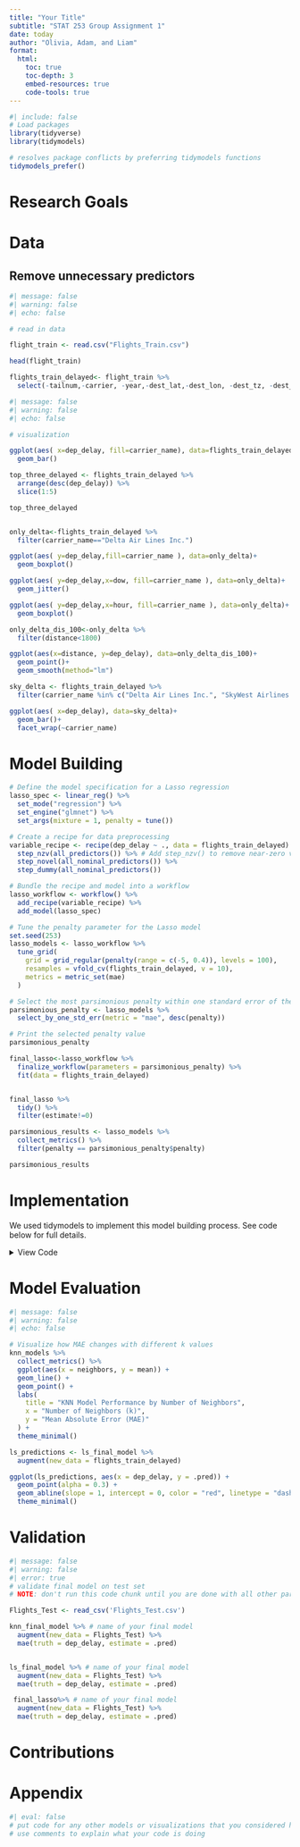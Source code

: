 ```yaml
---
title: "Your Title"
subtitle: "STAT 253 Group Assignment 1"
date: today
author: "Olivia, Adam, and Liam"
format:
  html:
    toc: true
    toc-depth: 3
    embed-resources: true
    code-tools: true
---
```




<!-- Your report should follow the format specified in the Group Assignment 1 Instructions. Please review that document carefully! -->

```r
#| include: false
# Load packages
library(tidyverse)
library(tidymodels)

# resolves package conflicts by preferring tidymodels functions
tidymodels_prefer() 

```

# Research Goals

# Data

## Remove unnecessary predictors

```r
#| message: false
#| warning: false
#| echo: false

# read in data

flight_train <- read.csv("Flights_Train.csv") 

head(flight_train)

```

```r
flights_train_delayed<- flight_train %>% 
  select(-tailnum,-carrier, -year,-dest_lat,-dest_lon, -dest_tz, -dest_dst, -plane_engines, -plane_seats, -plane_type, -dest)
```

```r
#| message: false
#| warning: false
#| echo: false

# visualization

ggplot(aes( x=dep_delay, fill=carrier_name), data=flights_train_delayed)+
  geom_bar()
```


```r
top_three_delayed <- flights_train_delayed %>%
  arrange(desc(dep_delay)) %>%
  slice(1:5)

top_three_delayed


only_delta<-flights_train_delayed %>% 
  filter(carrier_name=="Delta Air Lines Inc.")
```

```r
ggplot(aes( y=dep_delay,fill=carrier_name ), data=only_delta)+
  geom_boxplot()

```

```r
ggplot(aes( y=dep_delay,x=dow, fill=carrier_name ), data=only_delta)+
  geom_jitter()
```
```r
ggplot(aes( y=dep_delay,x=hour, fill=carrier_name ), data=only_delta)+
  geom_boxplot()
```
```r

only_delta_dis_100<-only_delta %>% 
  filter(distance<1800)

ggplot(aes(x=distance, y=dep_delay), data=only_delta_dis_100)+
  geom_point()+
  geom_smooth(method="lm")
```
```r
sky_delta <- flights_train_delayed %>%
  filter(carrier_name %in% c("Delta Air Lines Inc.", "SkyWest Airlines Inc."))

ggplot(aes( x=dep_delay), data=sky_delta)+
  geom_bar()+
  facet_wrap(~carrier_name)

```


# Model Building

```r
# Define the model specification for a Lasso regression
lasso_spec <- linear_reg() %>%
  set_mode("regression") %>%
  set_engine("glmnet") %>%
  set_args(mixture = 1, penalty = tune())

# Create a recipe for data preprocessing
variable_recipe <- recipe(dep_delay ~ ., data = flights_train_delayed) %>%
  step_nzv(all_predictors()) %>% # Add step_nzv() to remove near-zero variance predictor
  step_novel(all_nominal_predictors()) %>% 
  step_dummy(all_nominal_predictors())

# Bundle the recipe and model into a workflow
lasso_workflow <- workflow() %>%
  add_recipe(variable_recipe) %>%
  add_model(lasso_spec)

# Tune the penalty parameter for the Lasso model
set.seed(253)
lasso_models <- lasso_workflow %>%
  tune_grid(
    grid = grid_regular(penalty(range = c(-5, 0.4)), levels = 100),
    resamples = vfold_cv(flights_train_delayed, v = 10),
    metrics = metric_set(mae)
  )

# Select the most parsimonious penalty within one standard error of the best
parsimonious_penalty <- lasso_models %>%
  select_by_one_std_err(metric = "mae", desc(penalty))

# Print the selected penalty value
parsimonious_penalty

```
```r
final_lasso<-lasso_workflow %>% 
  finalize_workflow(parameters = parsimonious_penalty) %>% 
  fit(data = flights_train_delayed) 


final_lasso %>% 
  tidy() %>% 
  filter(estimate!=0)
```


```r
parsimonious_results <- lasso_models %>% 
  collect_metrics() %>% 
  filter(penalty == parsimonious_penalty$penalty)

parsimonious_results
```


# Implementation

We used tidymodels to implement this model building process. See code below for full details.

<details>
<summary>View Code</summary>

```r
#| message: false
#| warning: false

# Define the model specification for KNN
knn_spec <- nearest_neighbor() %>%
  set_mode("regression") %>%
  set_engine("kknn") %>%
  set_args(neighbors = tune())

# Create a recipe for data preprocessing
knn_recipe <- recipe(dep_delay ~ ., data = flights_train_delayed) %>%
  step_nzv(all_predictors()) %>% # Remove near-zero variance predictors
  step_novel(all_nominal_predictors()) %>% # Handle new levels in categorical variables
  step_dummy(all_nominal_predictors()) %>% # Convert categorical to dummy variables
  step_normalize(all_numeric_predictors()) # Standardize numeric predictors (critical for KNN)

# Bundle the recipe and model into a workflow
knn_workflow <- workflow() %>%
  add_recipe(knn_recipe) %>%
  add_model(knn_spec)

# Tune the neighbors parameter for the KNN model
set.seed(253)
knn_models <- knn_workflow %>%
  tune_grid(
    grid = grid_regular(neighbors(range = c(5, 400)), levels = 20), 
    resamples = vfold_cv(flights_train_delayed, v = 5), 
    metrics = metric_set(mae)
  )

# Select the best number of neighbors based on lowest MAE
best_k <- knn_models %>%
  select_best(metric = "mae")

best_k
```

```r
# Fit the final KNN model with optimal k
knn_final_model <- knn_workflow %>% 
  finalize_workflow(parameters = best_k) %>% 
  fit(data = flights_train_delayed)

# View the results
best_k_results <- knn_models %>% 
  collect_metrics() %>% 
  filter(neighbors == best_k$neighbors)

best_k_results
```

```r
# Define the model specification for least squares
ls_spec <- linear_reg() %>%
  set_mode("regression") %>%
  set_engine("lm") 

# Create a recipe for data preprocessing
ls_recipe <- recipe(dep_delay ~ ., data = flights_train_delayed) %>%
  step_rm(tailnum) %>% # Remove tailnum - too many unique values
  step_nzv(all_predictors()) %>% # Remove near-zero variance predictors
  step_novel(all_nominal_predictors()) %>% # Handle new levels
  step_dummy(all_nominal_predictors()) # Convert categorical to dummy variables

# Bundle the recipe and model into a workflow
ls_workflow <- workflow() %>%
  add_recipe(ls_recipe) %>%
  add_model(ls_spec)

# Fit the model and evaluate with cross-validation
set.seed(253)
ls_cv_results <- ls_workflow %>%
  fit_resamples(
    resamples = vfold_cv(flights_train_delayed, v = 10),
    metrics = metric_set(mae)
  )

ls_cv_results %>%
  collect_metrics()
```

```r
# Fit least squares model on full training data
ls_final_model <- ls_workflow %>%
  fit(data = flights_train_delayed)

ls_final_model %>%
  tidy() %>%
  arrange(desc(abs(estimate)))
```

</details>



# Model Evaluation

```r
#| message: false
#| warning: false
#| echo: false

# Visualize how MAE changes with different k values
knn_models %>%
  collect_metrics() %>%
  ggplot(aes(x = neighbors, y = mean)) +
  geom_line() +
  geom_point() +
  labs(
    title = "KNN Model Performance by Number of Neighbors",
    x = "Number of Neighbors (k)",
    y = "Mean Absolute Error (MAE)"
  ) +
  theme_minimal()


```
```r
ls_predictions <- ls_final_model %>%
  augment(new_data = flights_train_delayed)

ggplot(ls_predictions, aes(x = dep_delay, y = .pred)) +
  geom_point(alpha = 0.3) +
  geom_abline(slope = 1, intercept = 0, color = "red", linetype = "dashed") 
  theme_minimal()
```


# Validation

```r
#| message: false
#| warning: false
#| error: true
# validate final model on test set
# NOTE: don't run this code chunk until you are done with all other parts of your report

Flights_Test <- read_csv('Flights_Test.csv')

knn_final_model %>% # name of your final model
  augment(new_data = Flights_Test) %>%
  mae(truth = dep_delay, estimate = .pred)


ls_final_model %>% # name of your final model
  augment(new_data = Flights_Test) %>%
  mae(truth = dep_delay, estimate = .pred)

 final_lasso%>% # name of your final model
  augment(new_data = Flights_Test) %>%
  mae(truth = dep_delay, estimate = .pred)
```




# Contributions




# Appendix

```r
#| eval: false
# put code for any other models or visualizations that you considered here
# use comments to explain what your code is doing
```


